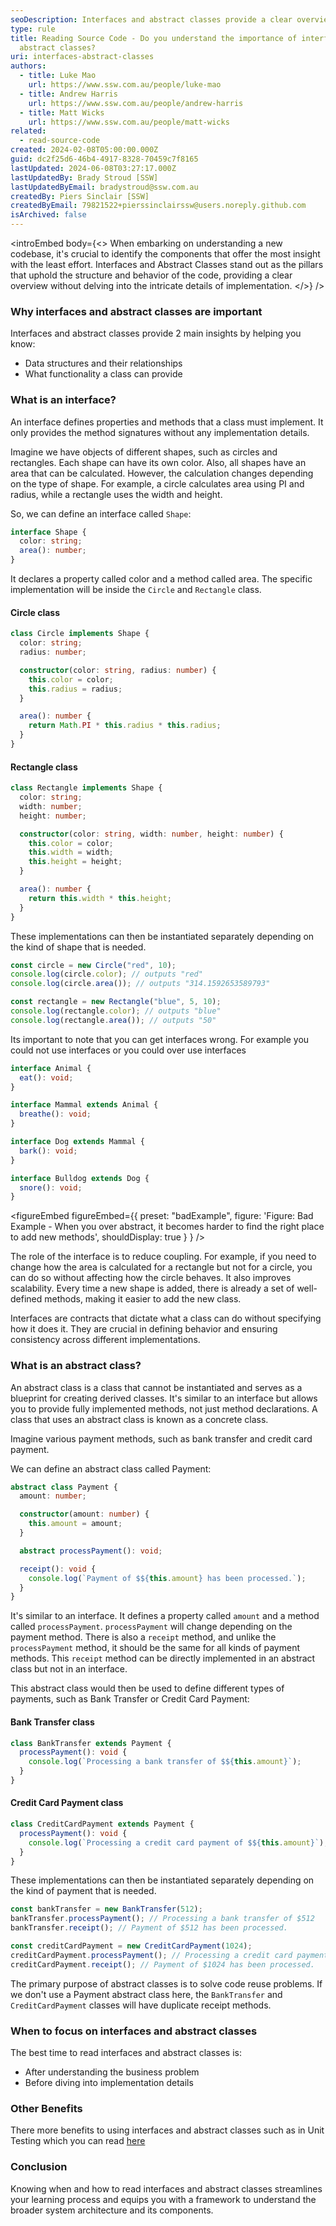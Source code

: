 ```yaml
---
seoDescription: Interfaces and abstract classes provide a clear overview of code structure and behavior without delving into implementation details.
type: rule
title: Reading Source Code - Do you understand the importance of interfaces and
  abstract classes?
uri: interfaces-abstract-classes
authors:
  - title: Luke Mao
    url: https://www.ssw.com.au/people/luke-mao
  - title: Andrew Harris
    url: https://www.ssw.com.au/people/andrew-harris
  - title: Matt Wicks
    url: https://www.ssw.com.au/people/matt-wicks
related:
  - read-source-code
created: 2024-02-08T05:00:00.000Z
guid: dc2f25d6-46b4-4917-8328-70459c7f8165
lastUpdated: 2024-06-08T03:27:17.000Z
lastUpdatedBy: Brady Stroud [SSW]
lastUpdatedByEmail: bradystroud@ssw.com.au
createdBy: Piers Sinclair [SSW]
createdByEmail: 79821522+pierssinclairssw@users.noreply.github.com
isArchived: false
---
```


<introEmbed
  body={<>
When embarking on understanding a new codebase, it's crucial to identify the components that offer the most insight with the least effort. Interfaces and Abstract Classes stand out as the pillars that uphold the structure and behavior of the code, providing a clear overview without delving into the intricate details of implementation.
  </>}
/>
<youtubeEmbed url="https://youtu.be/9j-uECGrqSI" description="Video: How to Read Source Code: Interfaces and abstract classes | Luke Mao | SSW Rules (6 min)" />

### Why interfaces and abstract classes are important

Interfaces and abstract classes provide 2 main insights by helping you know:

- Data structures and their relationships​
- What functionality a class can provide

### What is an interface?

An interface defines properties and methods that a class must implement. It only provides the method signatures without any implementation details.​

Imagine we have objects of different shapes, such as circles and rectangles. Each shape can have its own color. Also, all shapes have an area that can be calculated. However, the calculation changes depending on the type of shape. For example, a circle calculates area using PI and radius, while a rectangle uses the width and height.​

So, we can define an interface called `Shape`:

```typescript
interface Shape {
  color: string;
  area(): number;
}
```

It declares a property called color and a method called area. The specific implementation will be inside the `Circle` and `Rectangle` class.​

#### Circle class

```typescript
class Circle implements Shape {
  color: string;
  radius: number;

  constructor(color: string, radius: number) {
    this.color = color;
    this.radius = radius;
  }

  area(): number {
    return Math.PI * this.radius * this.radius;
  }
}
```

#### Rectangle class

```typescript
class Rectangle implements Shape {
  color: string;
  width: number;
  height: number;

  constructor(color: string, width: number, height: number) {
    this.color = color;
    this.width = width;
    this.height = height;
  }

  area(): number {
    return this.width * this.height;
  }
}
```

These implementations can then be instantiated separately depending on the kind of shape that is needed.

```typescript
const circle = new Circle("red", 10);
console.log(circle.color); // outputs "red"
console.log(circle.area()); // outputs "314.1592653589793"

const rectangle = new Rectangle("blue", 5, 10);
console.log(rectangle.color); // outputs "blue"
console.log(rectangle.area()); // outputs "50"
```

Its important to note that you can get interfaces wrong. For example you could not use interfaces or you could over use interfaces

```typescript
interface Animal {
  eat(): void;
}

interface Mammal extends Animal {
  breathe(): void;
}

interface Dog extends Mammal {
  bark(): void;
}

interface Bulldog extends Dog {
  snore(): void;
}
```

<figureEmbed figureEmbed={{
  preset: "badExample",
  figure: 'Figure: Bad Example - When you over abstract, it becomes harder to find the right place to add new methods',
  shouldDisplay: true
} } />


The role of the interface is to reduce coupling. For example, if you need to change how the area is calculated for a rectangle but not for a circle, you can do so without affecting how the circle behaves. It also improves scalability. Every time a new shape is added, there is already a set of well-defined methods, making it easier to add the new class.​

Interfaces are contracts that dictate what a class can do without specifying how it does it. They are crucial in defining behavior and ensuring consistency across different implementations.

### What is an abstract class?

An abstract class is a class that cannot be instantiated and serves as a blueprint for creating derived classes. It's similar to an interface but allows you to provide fully implemented methods, not just method declarations.​ A class that uses an abstract class is known as a concrete class.

Imagine various payment methods, such as bank transfer and credit card payment. ​

We can define an abstract class called Payment:

```typescript
abstract class Payment {
  amount: number;

  constructor(amount: number) {
    this.amount = amount;
  }

  abstract processPayment(): void;

  receipt(): void {
    console.log(`Payment of $${this.amount} has been processed.`);
  }
}
```

It's similar to an interface. It defines a property called `amount` and a method called `processPayment`. `processPayment` will change depending on the payment method. There is also a `receipt` method, and unlike the `processPayment` method, it should be the same for all kinds of payment methods. This `receipt` method can be directly implemented in an abstract class but not in an interface.​

This abstract class would then be used to define different types of payments, such as Bank Transfer or Credit Card Payment:

#### Bank Transfer class

```typescript
class BankTransfer extends Payment {
  processPayment(): void {
    console.log(`Processing a bank transfer of $${this.amount}`);
  }
}
```

#### Credit Card Payment class

```typescript
class CreditCardPayment extends Payment {
  processPayment(): void {
    console.log(`Processing a credit card payment of $${this.amount}`);
  }
}
```

These implementations can then be instantiated separately depending on the kind of payment that is needed.

```typescript
const bankTransfer = new BankTransfer(512);
bankTransfer.processPayment(); // Processing a bank transfer of $512
bankTransfer.receipt(); // Payment of $512 has been processed.

const creditCardPayment = new CreditCardPayment(1024);
creditCardPayment.processPayment(); // Processing a credit card payment of $1024
creditCardPayment.receipt(); // Payment of $1024 has been processed.
```

The primary purpose of abstract classes is to solve code reuse problems. If we don't use a Payment abstract class here, the `BankTransfer` and `CreditCardPayment` classes will have duplicate receipt methods.​

### When to focus on interfaces and abstract classes

The best time to read interfaces and abstract classes is:

- After understanding the business problem
- Before diving into implementation details

### Other Benefits

There more benefits to using interfaces and abstract classes such as in Unit Testing which you can read [here](https://www.mehulkar.com/blog/2015/05/unit-testing-interface-vs-implementation/)

### Conclusion

Knowing when and how to read interfaces and abstract classes streamlines your learning process and equips you with a framework to understand the broader system architecture and its components.
